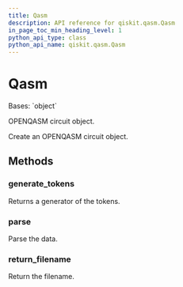 ```yaml
---
title: Qasm
description: API reference for qiskit.qasm.Qasm
in_page_toc_min_heading_level: 1
python_api_type: class
python_api_name: qiskit.qasm.Qasm
---
```


# Qasm

<Class id="qiskit.qasm.Qasm" github="https://github.com/qiskit/qiskit/tree/stable/0.18/qiskit/qasm/qasm.py" signature="Qasm(filename=None, data=None)">
  Bases: `object`

  OPENQASM circuit object.

  Create an OPENQASM circuit object.

  ## Methods

  ### generate\_tokens

  <Function id="qiskit.qasm.Qasm.generate_tokens" name="generate_tokens" signature="Qasm.generate_tokens()">
    Returns a generator of the tokens.
  </Function>

  ### parse

  <Function id="qiskit.qasm.Qasm.parse" name="parse" signature="Qasm.parse()">
    Parse the data.
  </Function>

  ### return\_filename

  <Function id="qiskit.qasm.Qasm.return_filename" name="return_filename" signature="Qasm.return_filename()">
    Return the filename.
  </Function>
</Class>

